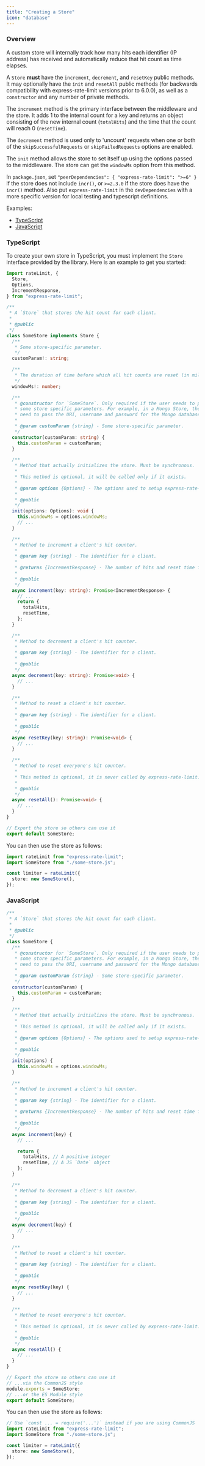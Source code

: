 ```yaml
---
title: "Creating a Store"
icon: "database"
---
```


### Overview

A custom store will internally track how many hits each identifier (IP address) has received and automatically reduce that hit count as time elapses.

A `Store` **must** have the `increment`, `decrement`, and `resetKey` public methods. It may optionally have the `init` and `resetAll` public methods (for backwards compatibility with express-rate-limit versions prior to 6.0.0), as well as a `constructor` and any number of private methods.

The `increment` method is the primary interface between the middleware and the store. It adds 1 to the internal count for a key and returns an object consisting of the new internal count (`totalHits`) and the time that the count will reach 0 (`resetTime`).

The `decrement` method is used only to 'uncount' requests when one or both of the `skipSuccessfulRequests` or `skipFailedRequests` options are enabled.

The `init` method allows the store to set itself up using the options passed to the middleware. The store can get the `windowMs` option from this method.

In `package.json`, set `"peerDependencies": { "express-rate-limit": ">=6" }` if the store does not include `incr()`, or `>=2.3.0` if the store does have the `incr()` method. Also put `express-rate-limit` in the `devDependencies` with a more specific version for local testing and typescript definitions.

Examples:

- [TypeScript](#typescript)
- [JavaScript](#javascript)

### TypeScript

To create your own store in TypeScript, you must implement the `Store` interface provided by the library. Here is an example to get you started:

```ts
import rateLimit, {
  Store,
  Options,
  IncrementResponse,
} from "express-rate-limit";

/**
 * A `Store` that stores the hit count for each client.
 *
 * @public
 */
class SomeStore implements Store {
  /**
   * Some store-specific parameter.
   */
  customParam!: string;

  /**
   * The duration of time before which all hit counts are reset (in milliseconds).
   */
  windowMs!: number;

  /**
   * @constructor for `SomeStore`. Only required if the user needs to pass
   * some store specific parameters. For example, in a Mongo Store, the user will
   * need to pass the URI, username and password for the Mongo database.
   *
   * @param customParam {string} - Some store-specific parameter.
   */
  constructor(customParam: string) {
    this.customParam = customParam;
  }

  /**
   * Method that actually initializes the store. Must be synchronous.
   *
   * This method is optional, it will be called only if it exists.
   *
   * @param options {Options} - The options used to setup express-rate-limit.
   *
   * @public
   */
  init(options: Options): void {
    this.windowMs = options.windowMs;
    // ...
  }

  /**
   * Method to increment a client's hit counter.
   *
   * @param key {string} - The identifier for a client.
   *
   * @returns {IncrementResponse} - The number of hits and reset time for that client.
   *
   * @public
   */
  async increment(key: string): Promise<IncrementResponse> {
    // ...
    return {
      totalHits,
      resetTime,
    };
  }

  /**
   * Method to decrement a client's hit counter.
   *
   * @param key {string} - The identifier for a client.
   *
   * @public
   */
  async decrement(key: string): Promise<void> {
    // ...
  }

  /**
   * Method to reset a client's hit counter.
   *
   * @param key {string} - The identifier for a client.
   *
   * @public
   */
  async resetKey(key: string): Promise<void> {
    // ...
  }

  /**
   * Method to reset everyone's hit counter.
   *
   * This method is optional, it is never called by express-rate-limit.
   *
   * @public
   */
  async resetAll(): Promise<void> {
    // ...
  }
}

// Export the store so others can use it
export default SomeStore;
```

You can then use the store as follows:

```ts
import rateLimit from "express-rate-limit";
import SomeStore from "./some-store.js";

const limiter = rateLimit({
  store: new SomeStore(),
});
```

### JavaScript

```js
/**
 * A `Store` that stores the hit count for each client.
 *
 * @public
 */
class SomeStore {
  /**
   * @constructor for `SomeStore`. Only required if the user needs to pass
   * some store specific parameters. For example, in a Mongo Store, the user will
   * need to pass the URI, username and password for the Mongo database.
   *
   * @param customParam {string} - Some store-specific parameter.
   */
  constructor(customParam) {
    this.customParam = customParam;
  }

  /**
   * Method that actually initializes the store. Must be synchronous.
   *
   * This method is optional, it will be called only if it exists.
   *
   * @param options {Options} - The options used to setup express-rate-limit.
   *
   * @public
   */
  init(options) {
    this.windowMs = options.windowMs;
  }

  /**
   * Method to increment a client's hit counter.
   *
   * @param key {string} - The identifier for a client.
   *
   * @returns {IncrementResponse} - The number of hits and reset time for that client.
   *
   * @public
   */
  async increment(key) {
    // ...

    return {
      totalHits, // A positive integer
      resetTime, // A JS `Date` object
    };
  }

  /**
   * Method to decrement a client's hit counter.
   *
   * @param key {string} - The identifier for a client.
   *
   * @public
   */
  async decrement(key) {
    // ...
  }

  /**
   * Method to reset a client's hit counter.
   *
   * @param key {string} - The identifier for a client.
   *
   * @public
   */
  async resetKey(key) {
    // ...
  }

  /**
   * Method to reset everyone's hit counter.
   *
   * This method is optional, it is never called by express-rate-limit.
   *
   * @public
   */
  async resetAll() {
    // ...
  }
}

// Export the store so others can use it
// ...via the CommonJS style
module.exports = SomeStore;
// ...or the ES Module style
export default SomeStore;
```

You can then use the store as follows:

```ts
// Use `const ... = require('...')` instead if you are using CommonJS
import rateLimit from "express-rate-limit";
import SomeStore from "./some-store.js";

const limiter = rateLimit({
  store: new SomeStore(),
});
```
